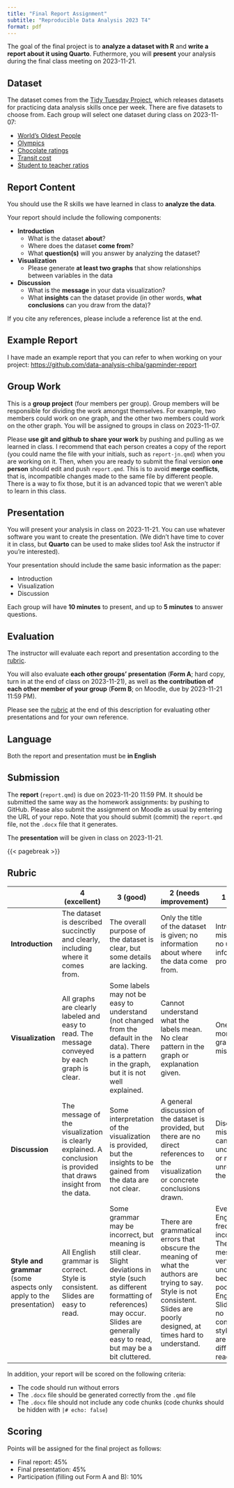 ```yaml
---
title: "Final Report Assignment"
subtitle: "Reproducible Data Analysis 2023 T4"
format: pdf
---
```


The goal of the final project is to **analyze a dataset with R** and **write a report about it using Quarto**. Futhermore, you will **present** your analysis during the final class meeting on 2023-11-21.

## Dataset

The dataset comes from the [Tidy Tuesday Project](https://github.com/rfordatascience/tidytuesday), which releases datasets for practicing data analysis skills once per week. There are five datasets to choose from. Each group will select one dataset during class on 2023-11-07:

- [World's Oldest People](https://github.com/rfordatascience/tidytuesday/blob/master/data/2023/2023-05-30/readme.md#verified-oldest-people)
- [Olympics](https://github.com/rfordatascience/tidytuesday/blob/master/data/2021/2021-07-27/readme.md#the-olympics)
- [Chocolate ratings](https://github.com/rfordatascience/tidytuesday/tree/master/data/2022/2022-01-18#chocolate-ratings)
- [Transit cost](https://github.com/rfordatascience/tidytuesday/blob/master/data/2021/2021-01-05/readme.md#transit-costs-project)
- [Student to teacher ratios](https://github.com/rfordatascience/tidytuesday/tree/master/data/2019/2019-05-07#global-student-to-teacher-ratios)

## Report Content

You should use the R skills we have learned in class to **analyze the data**.

Your report should include the following components:

- **Introduction**
  - What is the dataset **about**?
  - Where does the dataset **come from**?
  - What **question(s)** will you answer by analyzing the dataset?
- **Visualization**
  - Please generate **at least two graphs** that show relationships between variables in the data
- **Discussion**
  - What is the **message** in your data visualization?
  - What **insights** can the dataset provide (in other words, **what conclusions** can you draw from the data)?

If you cite any references, please include a reference list at the end.

## Example Report

I have made an example report that you can refer to when working on your project: <https://github.com/data-analysis-chiba/gapminder-report>

## Group Work

This is a **group project** (four members per group). Group members will be responsible for dividing the work amongst themselves. For example, two members could work on one graph, and the other two members could work on the other graph. You will be assigned to groups in class on 2023-11-07.

Please **use git and github to share your work** by pushing and pulling as we learned in class. I recommend that each person creates a copy of the report (you could name the file with your initials, such as `report-jn.qmd`) when you are working on it. Then, when you are ready to submit the final version **one person** should edit and push `report.qmd`. This is to avoid **merge conflicts**, that is, incompatible changes made to the same file by different people. There is a way to fix those, but it is an advanced topic that we weren't able to learn in this class.

## Presentation

You will present your analysis in class on 2023-11-21. You can use whatever software you want to create the presentation. (We didn't have time to cover it in class, but **Quarto** can be used to make slides too! Ask the instructor if you're interested).

Your presentation should include the same basic information as the paper:

- Introduction
- Visualization
- Discussion

Each group will have **10 minutes** to present, and up to **5 minutes** to answer questions.

## Evaluation

The instructor will evaluate each report and presentation according to the [rubric](#rubric).

You will also evaluate **each other groups' presentation** (**Form A**; hard copy, turn in at the end of class on 2023-11-21), as well as **the contribution of each other member of your group** (**Form B**; on Moodle, due by 2023-11-21 11:59 PM).

Please see the [rubric](#rubric) at the end of this description for evaluating other presentations and for your own reference.

## Language

Both the report and presentation must be **in English**

## Submission

The **report** (`report.qmd`) is due on 2023-11-20 11:59 PM. It should be submitted the same way as the homework assignments: by pushing to GitHub. Please also submit the assignment on Moodle as usual by entering the URL of your repo. Note that you should submit (commit) the `report.qmd` file, not the `.docx` file that it generates.

The **presentation** will be given in class on 2023-11-21.

{{< pagebreak >}}

## Rubric

|   |4 (excellent)|3 (good)|2 (needs improvement)|1 (poor)|
|---|---|---|---|---|
|**Introduction**|The dataset is described succinctly and clearly, including where it comes from.|The overall purpose of the dataset is clear, but some details are lacking.|Only the title of the dataset is given; no information about where the data come from.|Introduction missing or no useful information provided|
|**Visualization**|All graphs are clearly labeled and easy to read. The message conveyed by each graph is clear.|Some labels may not be easy to understand (not changed from the default in the data). There is a pattern in the graph, but it is not well explained.|Cannot understand what the labels mean. No clear pattern in the graph or explanation given.|One or more of the graphs is missing.|
|**Discussion**|The message of the visualization is clearly explained. A conclusion is provided that draws insight from the data.|Some interpretation of the visualization is provided, but the insights to be gained from the data are not clear.|A general discussion of the dataset is provided, but there are no direct references to the visualization or concrete conclusions drawn.|Discussion missing, cannot be understood, or mostly unrelated to the dataset.|
|**Style and grammar** (some aspects only apply to the presentation)|All English grammar is correct. Style is consistent. Slides are easy to read.|Some grammar may be incorrect, but meaning is still clear. Slight deviations in style (such as different formatting of references) may occur. Slides are generally easy to read, but may be a bit cluttered.|There are grammatical errors that obscure the meaning of what the authors are trying to say. Style is not consistent. Slides are poorly designed, at times hard to understand.|Even basic English is frequently incorrect. The message is very hard to understand because of poor English. Slides have no consistent style and are very difficult to read.|

In addition, your report will be scored on the following criteria:

- The code should run without errors
- The `.docx` file should be generated correctly from the `.qmd` file
- The `.docx` file should not include any code chunks (code chunks should be hidden with `|# echo: false`)

## Scoring

Points will be assigned for the final project as follows:

- Final report: 45%
- Final presentation: 45%
- Participation (filling out Form A and B): 10%